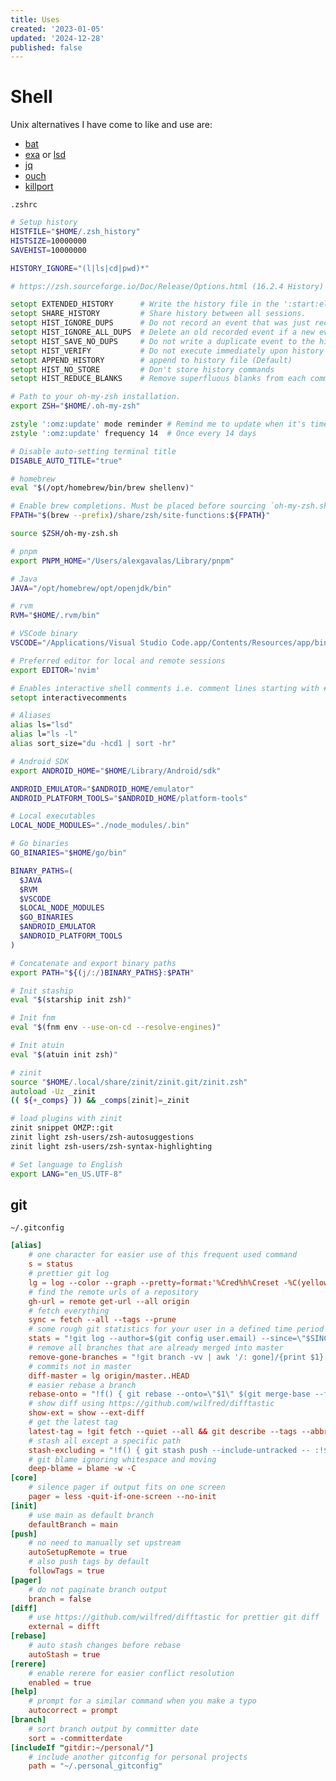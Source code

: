 ```yaml
---
title: Uses
created: '2023-01-05'
updated: '2024-12-28'
published: false
---
```


# Shell

Unix alternatives I have come to like and use are:

- [bat](https://github.com/sharkdp/bat)
- [exa](https://github.com/ogham/exa) or [lsd](https://github.com/Peltoche/lsd)
- [jq](https://github.com/stedolan/jq)
- [ouch](https://github.com/ouch-org/ouch)
- [killport](https://github.com/jkfran/killport)

`.zshrc`

```zsh
# Setup history
HISTFILE="$HOME/.zsh_history"
HISTSIZE=10000000
SAVEHIST=10000000

HISTORY_IGNORE="(l|ls|cd|pwd)*"

# https://zsh.sourceforge.io/Doc/Release/Options.html (16.2.4 History)

setopt EXTENDED_HISTORY      # Write the history file in the ':start:elapsed;command' format.
setopt SHARE_HISTORY         # Share history between all sessions.
setopt HIST_IGNORE_DUPS      # Do not record an event that was just recorded again.
setopt HIST_IGNORE_ALL_DUPS  # Delete an old recorded event if a new event is a duplicate.
setopt HIST_SAVE_NO_DUPS     # Do not write a duplicate event to the history file.
setopt HIST_VERIFY           # Do not execute immediately upon history expansion.
setopt APPEND_HISTORY        # append to history file (Default)
setopt HIST_NO_STORE         # Don't store history commands
setopt HIST_REDUCE_BLANKS    # Remove superfluous blanks from each command line being added to the history.

# Path to your oh-my-zsh installation.
export ZSH="$HOME/.oh-my-zsh"

zstyle ':omz:update' mode reminder # Remind me to update when it's time
zstyle ':omz:update' frequency 14  # Once every 14 days

# Disable auto-setting terminal title
DISABLE_AUTO_TITLE="true"

# homebrew
eval "$(/opt/homebrew/bin/brew shellenv)"

# Enable brew completions. Must be placed before sourcing `oh-my-zsh.sh`
FPATH="$(brew --prefix)/share/zsh/site-functions:${FPATH}"

source $ZSH/oh-my-zsh.sh

# pnpm
export PNPM_HOME="/Users/alexgavalas/Library/pnpm"

# Java
JAVA="/opt/homebrew/opt/openjdk/bin"

# rvm
RVM="$HOME/.rvm/bin"

# VSCode binary
VSCODE="/Applications/Visual Studio Code.app/Contents/Resources/app/bin"

# Preferred editor for local and remote sessions
export EDITOR='nvim'

# Enables interactive shell comments i.e. comment lines starting with #
setopt interactivecomments

# Aliases
alias ls="lsd"
alias l="ls -l"
alias sort_size="du -hcd1 | sort -hr"

# Android SDK
export ANDROID_HOME="$HOME/Library/Android/sdk"

ANDROID_EMULATOR="$ANDROID_HOME/emulator"
ANDROID_PLATFORM_TOOLS="$ANDROID_HOME/platform-tools"

# Local executables
LOCAL_NODE_MODULES="./node_modules/.bin"

# Go binaries
GO_BINARIES="$HOME/go/bin"

BINARY_PATHS=(
  $JAVA
  $RVM
  $VSCODE
  $LOCAL_NODE_MODULES
  $GO_BINARIES
  $ANDROID_EMULATOR
  $ANDROID_PLATFORM_TOOLS
)

# Concatenate and export binary paths
export PATH="${(j/:/)BINARY_PATHS}:$PATH"

# Init staship
eval "$(starship init zsh)"

# Init fnm
eval "$(fnm env --use-on-cd --resolve-engines)"

# Init atuin
eval "$(atuin init zsh)"

# zinit
source "$HOME/.local/share/zinit/zinit.git/zinit.zsh"
autoload -Uz _zinit
(( ${+_comps} )) && _comps[zinit]=_zinit

# load plugins with zinit
zinit snippet OMZP::git
zinit light zsh-users/zsh-autosuggestions
zinit light zsh-users/zsh-syntax-highlighting

# Set language to English
export LANG="en_US.UTF-8"
```

## git

`~/.gitconfig`

```toml
[alias]
    # one character for easier use of this frequent used command
    s = status
    # prettier git log
    lg = log --color --graph --pretty=format:'%Cred%h%Creset -%C(yellow)%d%Creset %s %Cgreen(%cr) %C(bold blue)<%an>%Creset' --abbrev-commit
    # find the remote urls of a repository
    gh-url = remote get-url --all origin
    # fetch everything
    sync = fetch --all --tags --prune
    # some rough git statistics for your user in a defined time period
    stats = "!git log --author=$(git config user.email) --since=\"$SINCE:-1 year ago\" --until=\"$UNTIL:-now\" --pretty=tformat: --numstat | egrep -v '__snapshots__|.json|.yml' | awk '{ add += $1; subs += $2; loc += $1 - $2 } END { printf \"Added lines\\t%s\\nRemoved lines\\t%s\\nTotal lines\\t%s\\n\", add, subs, loc }'"
    # remove all branches that are already merged into master
    remove-gone-branches = "!git branch -vv | awk '/: gone]/{print $1}' | xargs git branch -D"
    # commits not in master
    diff-master = lg origin/master..HEAD
    # easier rebase a branch
    rebase-onto = "!f() { git rebase --onto=\"$1\" $(git merge-base --fork-point \"$1\"); }; f"
    # show diff using https://github.com/wilfred/difftastic
    show-ext = show --ext-diff
    # get the latest tag
    latest-tag = !git fetch --quiet --all && git describe --tags --abbrev=0
    # stash all except a specific path
    stash-excluding = "!f() { git stash push --include-untracked -- :!$1; }; f"
    # git blame ignoring whitespace and moving
    deep-blame = blame -w -C
[core]
    # silence pager if output fits on one screen
    pager = less -quit-if-one-screen --no-init
[init]
    # use main as default branch
    defaultBranch = main
[push]
    # no need to manually set upstream
    autoSetupRemote = true
    # also push tags by default
    followTags = true
[pager]
    # do not paginate branch output
    branch = false
[diff]
    # use https://github.com/wilfred/difftastic for prettier git diff
    external = difft
[rebase]
    # auto stash changes before rebase
    autoStash = true
[rerere]
    # enable rerere for easier conflict resolution
    enabled = true
[help]
    # prompt for a similar command when you make a typo
    autocorrect = prompt
[branch]
    # sort branch output by committer date
    sort = -committerdate
[includeIf "gitdir:~/personal/"]
    # include another gitconfig for personal projects
    path = "~/.personal_gitconfig"
```
